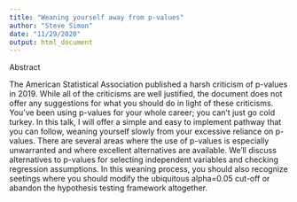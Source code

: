 ```yaml
---
title: "Weaning yourself away from p-values"
author: "Steve Simon"
date: "11/29/2020"
output: html_document
---
```


Abstract

The American Statistical Association published a harsh criticism of p-values in 2019. While all of the criticisms are well justified, the document does not offer any suggestions for what you should do in light of these criticisms. You've been using p-values for your whole career; you can't just go cold turkey. In this talk, I will offer a simple and easy to implement pathway that you can follow, weaning yourself slowly from your excessive reliance on p-values. There are several areas where the use of p-values is especially unwarranted and where excellent alternatives are available. We'll discuss alternatives to p-values for selecting independent variables and checking regression assumptions. In this weaning process, you should also recognize seetings where you should modify the ubiquitous alpha=0.05 cut-off or abandon the hypothesis testing framework altogether.